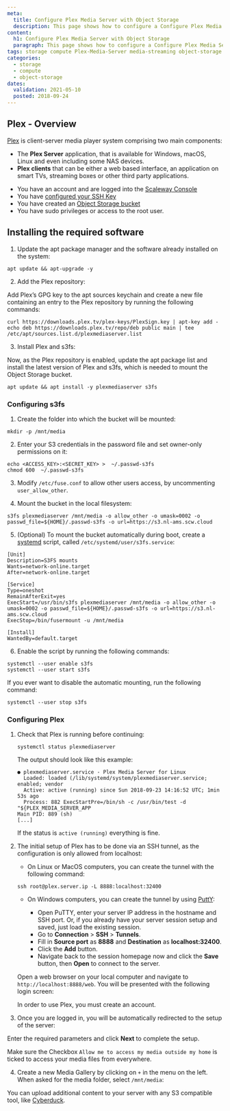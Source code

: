 ```yaml
---
meta:
  title: Configure Plex Media Server with Object Storage
  description: This page shows how to configure a Configure Plex Media Server with Object Storage
content:
  h1: Configure Plex Media Server with Object Storage
  paragraph: This page shows how to configure a Configure Plex Media Server with Object Storage
tags: storage compute Plex-Media-Server media-streaming object-storage s3fs
categories:
  - storage
  - compute
  - object-storage
dates:
  validation: 2021-05-10
  posted: 2018-09-24
---
```


## Plex - Overview

[Plex](https://www.plex.tv) is client-server media player system comprising two main components:

- The **Plex Server** application, that is available for Windows, macOS, Linux and even including some NAS devices.
- **Plex clients** that can be either a web based interface, an application on smart TVs, streaming boxes or other third party applications.

<Message type="requirement">

- You have an account and are logged into the [Scaleway Console](https://console.scaleway.com)
- You have [configured your SSH Key](/console/my-project/how-to/create-ssh-key/)
- You have created an [Object Storage bucket](/storage/object/how-to/create-a-bucket/)
- You have sudo privileges or access to the root user.

</Message>

## Installing the required software

1. Update the apt package manager and the software already installed on the system:
  ```
  apt update && apt-upgrade -y
  ```

2. Add the Plex repository:

  Add Plex’s GPG key to the apt sources keychain and create a new file containing an entry to the Plex repository by running the following commands:
  ```
  curl https://downloads.plex.tv/plex-keys/PlexSign.key | apt-key add -
  echo deb https://downloads.plex.tv/repo/deb public main | tee /etc/apt/sources.list.d/plexmediaserver.list
  ```

3. Install Plex and s3fs:

  Now, as the Plex repository is enabled, update the apt package list and install the latest version of Plex and s3fs, which is needed to mount the Object Storage bucket.
  ```
  apt update && apt install -y plexmediaserver s3fs
  ```

### Configuring s3fs

1. Create the folder into which the bucket will be mounted:
  ```
  mkdir -p /mnt/media
  ```

2. Enter your S3 credentials in the password file and set owner-only permissions on it:
  ```
  echo <ACCESS_KEY>:<SECRET_KEY> >  ~/.passwd-s3fs
  chmod 600  ~/.passwd-s3fs
  ```

3. Modify `/etc/fuse.conf` to allow other users access, by uncommenting `user_allow_other`.

4. Mount the bucket in the local filesystem:
  ```
  s3fs plexmediaserver /mnt/media -o allow_other -o umask=0002 -o passwd_file=${HOME}/.passwd-s3fs -o url=https://s3.nl-ams.scw.cloud
  ```

5. (Optional) To mount the bucket automatically during boot, create a [systemd](/tutorials/systemd-essentials/) script, called `/etc/systemd/user/s3fs.service`:
  ```
  [Unit]
  Description=S3FS mounts
  Wants=network-online.target
  After=network-online.target

  [Service]
  Type=oneshot
  RemainAfterExit=yes
  ExecStart=/usr/bin/s3fs plexmediaserver /mnt/media -o allow_other -o umask=0002 -o passwd_file=${HOME}/.passwd-s3fs -o url=https://s3.nl-ams.scw.cloud
  ExecStop=/bin/fusermount -u /mnt/media

  [Install]
  WantedBy=default.target
  ```

6. Enable the script by running the following commands:
  ```
  systemctl --user enable s3fs
  systemctl --user start s3fs
  ```

  If you ever want to disable the automatic mounting, run the following command:

  ```
  systemctl --user stop s3fs
  ```

### Configuring Plex

1. Check that Plex is running before continuing:
    ```
    systemctl status plexmediaserver
    ```

    The output should look like this example:

    ```
    ● plexmediaserver.service - Plex Media Server for Linux
      Loaded: loaded (/lib/systemd/system/plexmediaserver.service; enabled; vendor
      Active: active (running) since Sun 2018-09-23 14:16:52 UTC; 1min 53s ago
      Process: 882 ExecStartPre=/bin/sh -c /usr/bin/test -d "${PLEX_MEDIA_SERVER_APP
    Main PID: 889 (sh)
    [...]
    ```

    If the status is `active (running)` everything is fine.

2. The initial setup of Plex has to be done via an SSH tunnel, as the configuration is only allowed from localhost:

    - On Linux or MacOS computers, you can create the tunnel with the following command:
    ```
    ssh root@plex.server.ip -L 8888:localhost:32400
    ```

    - On Windows computers, you can create the tunnel by using [PuttY](https://www.chiark.greenend.org.uk/~sgtatham/putty/):

      - Open PuTTY, enter your server IP address in the hostname and SSH port. Or, if you already have your server session setup and saved, just load the existing session.
      - Go to **Connection** > **SSH** > **Tunnels**.
      - Fill in **Source port** as **8888** and **Destination** as **localhost:32400**.
      - Click the **Add** button.
      - Navigate back to the session homepage now and click the **Save** button, then **Open** to connect to the server.

    Open a web browser on your local computer and navigate to `http://localhost:8888/web`. You will be presented with the following login screen:
    <Lightbox src="scaleway-plex-login.png" alt="" />

    <Message type="note">

    In order to use Plex, you must create an account.

    </Message>

3. Once you are logged in, you will be automatically redirected to the setup of the server:
<Lightbox src="scaleway-plex-server-setup.png" alt="" />

  Enter the required parameters and click **Next** to complete the setup.

  <Message type="note">

  Make sure the Checkbox `Allow me to access my media outside my home` is ticked to access your media files from everywhere.

  </Message>

4. Create a new Media Gallery by clicking on `+` in the menu on the left. When asked for the media folder, select `/mnt/media`:
  <Lightbox src="scaleway-plex-add-folder.png" alt="" />

  <Message type="tip">

  You can upload additional content to your server with any S3 compatible tool, like [Cyberduck](/tutorials/store-s3-cyberduck/).

  </Message>
